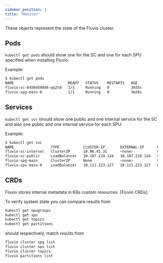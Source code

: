 ```yaml
---
sidebar_position: 1
title: "Monitor"
---
```


These objects represent the state of the Fluvio cluster.

## Pods
`kubectl get pods` should show one for the SC and one for each SPU specified when installing Fluvio.

Example:

```bash copy="fl"
$ kubectl get pods
NAME                         READY   STATUS    RESTARTS   AGE
fluvio-sc-6458d598d6-qq2td   1/1     Running   0          3m35s
fluvio-spg-main-0            1/1     Running   0          3m28s
```

## Services
`kubectl get svc` should show one public and one internal service for the SC and also one public and one internal service for each SPU.

Example:

```bash copy="fl"
$ kubectl get svc
NAME                 TYPE           CLUSTER-IP       EXTERNAL-IP      PORT(S)             AGE
fluvio-sc-internal   ClusterIP      10.96.41.31      <none>           9004/TCP            4m18s
fluvio-sc-public     LoadBalancer   10.107.219.124   10.107.219.124   9003:30947/TCP      4m18s
fluvio-spg-main      ClusterIP      None             <none>           9005/TCP,9006/TCP   4m11s
fluvio-spu-main-0    LoadBalancer   10.111.223.127   10.111.223.127   9005:30023/TCP      4m11s
```

## CRDs
Fluvio stores internal metadata in K8s custom resources. [Fluvio CRDs].

To verify system state you can compare results from


```bash
kubectl get spugroups
kubectl get spu
kubectl get topics
kubectl get partitions
```

should respectively, match results from


```bash
fluvio cluster spg list
fluvio cluster spu list
fluvio cluster topics
fluvio partitions list
```
